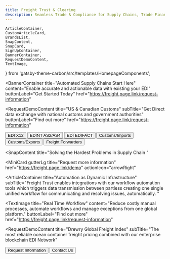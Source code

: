 ```yaml
---
title: Freight Trust & Clearing
description: Seamless Trade & Compliance for Supply Chains, Trade Finance & Logistics
---
```


<!-- SPDX-License-Identifier: Apache-2.0
SPDXVersion: SPDX-2.2
SPDX-FileCopyrightText: Copyright 2020 FreightTrust and Clearing Corporation -->

    ArticleContainer,
    CustomArticleCard,
    BrandsList,
    SnapContent,
    SnapCard,
    SignUpContainer,
    BannerContainer,
    RequestDemoContent,
    TextImage,
} from 'gatsby-theme-carbon/src/templates/HomepageComponents';


<BannerContainer
  title="Automated Supply Chains Start Here"
  content="Enable accurate and actionable data with existing your EDI"
  buttonLabel="Get Started Today"
    href="https://freight.page.link/request-information"
>

</BannerContainer>

<RequestDemoContent
    title="US & Canadian Customs"
    subTitle="Get Direct data exchange with national customs and government authorities"
    buttonLabel="Find out more"
    href="https://freight.page.link/request-information"
></RequestDemoContent>

<BrandsList title="An Ecosystem Unlike Any Other" content="Blockchain, EDI messaging & Commodities">
    <Row>
        <Column colMd={2} colLg={2}>
            <Button kind="secondary" href="https://freight.page.link/request-information">
                EDI X12
            </Button>
        </Column>
        <Column colMd={2} colLg={2}>
            <Button kind="secondary" href="https://freight.page.link/request-information">
                EDINT AS2/AS4
            </Button>
        </Column>
        <Column colMd={2} colLg={2}>
            <Button kind="secondary" href="https://freight.page.link/request-information">
                EDI EDIFACT
            </Button>
        </Column>
        <Column colMd={2} colLg={2}>
            <Button kind="secondary" href="https://freight.page.link/request-information">
                Customs/Imports
            </Button>
        </Column>
        <Column colMd={2} colLg={2}>
            <Button kind="secondary" href="https://freight.page.link/request-information">
                Customs/Exports
            </Button>
        </Column>
        <Column colMd={2} colLg={2}>
            <Button kind="secondary" href="https://freight.page.link/request-information">
                Freight Forwarders
            </Button>
        </Column>
    </Row>
</BrandsList>

<SnapContent
  title="Solving the Hardest Problems in Supply Chain
  "
>
<Row>

<MiniCard
  gutterLg
  title="Request more information"
  href="https://freight.page.link/demo"
  actionIcon="arrowRight"
  >

</MiniCard>
</Row>
  <Row>
    <Column colSm={12} colMd={6} colLg={6}>
      <SnapCard
        title="Unworkable"
        buttonLabel="Closed-source Ecosystems"
        content="Broken business processes have significant consequences. We provide consistent workflows to provision, secure, connect, and run a fault-tolerant EDI VAN Network at half the cost per message "
        href="https://freight.page.link/snap-find-out-more"
      />
    </Column>
    <Column colSm={12} colMd={6} colLg={6}>
      <SnapCard
        title="Unavoidable"
        buttonLabel="From Regulations to Trade"
        content="Easily share job related information across your network, keeping yourself and your trading communities better informed and able to make more timely decisions. "
        href="https://freight.page.link/snap-find-out-more"
      />
    </Column>
    <Column colSm={12} colMd={6} colLg={6}>
      <SnapCard
        title="Urgent"
        buttonLabel="Real Time Workflow"
        content="Get instant validation details per message, segment and data element. Submit documents and shipping information in real-time to increase operational efficiency and accuracy."
        href="https://freight.page.link/snap-find-out-more"
      />
    </Column>
    <Column colSm={12} colMd={6} colLg={6}>
      <SnapCard
        title="Automated Notifications"
        buttonLabel="Mapping, Batching, and Scheduling"
        content="Status of shipments for clearing, Statements (for Type 3 filings), Invoices, delivery orders, and Forms 7501and 3461. Get drawback reports that provide detail about their entries."
        href="https://freight.page.link/snap-find-out-more"
      />
    </Column>
  </Row>
</SnapContent>

<ArticleContainer
  title="Automation as Dynamic Infrastructure"
  subTitle="Freight Trust enables integrations with our workflow automation tools which triggers data transmission between partiess creating one single unified workflow for communicating and resolving issues, automatically.
  "
>
<Row>
<Column colMd={4} colLg={4}>
    <ArticleCard
      subTitle="Network Updates"
      title="New Services for Compliance"
      author="Engineering"
      date="July 25th, 2020"
      readTime="Read time: 5 min"
      color="dark"
      href="https://medium.com/freighttrust"
      actionIcon="arrowRight"
      >

  </ArticleCard>
</Column>
<Column colMd={4} colLg={4}>
    <ArticleCard
      subTitle="Partners"
      title="Drewry.co.uk"
      author="Corporate Announcement"
      date="July 29th, 2020"
      readTime="Read time: 3 min"
      color="dark"
      href="https://medium.com/freighttrust"
      actionIcon="arrowRight"
      >

  </ArticleCard>
</Column>
<Column colMd={4} colLg={4}>
    <ArticleCard
      subTitle="Digital Signatures"
      title="Digital-first Documents"
      color="dark"
      author="Analysis"
      date="July 20th, 2020"
      readTime="Read time: 4 min"
      href="https://medium.com/freighttrust"
      actionIcon="arrowRight"
      >

  </ArticleCard>
</Column>
</Row>
</ArticleContainer>

<TextImage
    title="Real Time Workflow"
    content="Reduce costly manual processes, automate workflows and manage exceptions from one global platform."
    buttonLabel="Find out more"
    href="https://freight.page.link/request-information"
></TextImage>

  <RequestDemoContent
  title="Drewry Global Freight Index"
  subTitle="The most reliable ocean container freight pricing combined with our enterprise blockchain EDI Network"
>

  <Button href="https://freight.page.link/request-information" kind="secondary">
    Request Information
  </Button>
  <Button href="https://freight.page.link/request-information" kind="tertiary">
    Contact Us
  </Button>
</RequestDemoContent>
